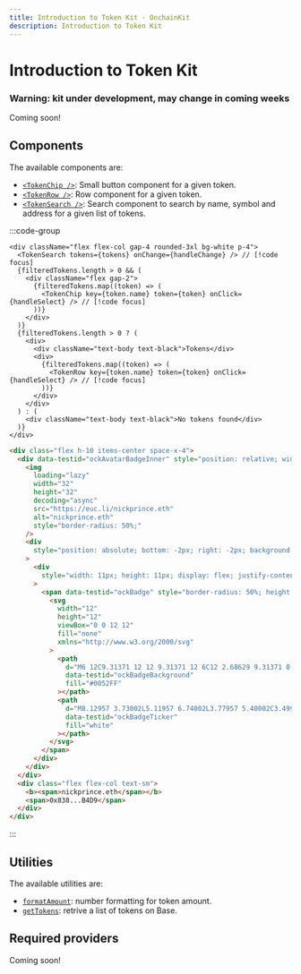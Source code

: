```yaml
---
title: Introduction to Token Kit · OnchainKit
description: Introduction to Token Kit
---
```



# Introduction to Token Kit

### Warning: kit under development, may change in coming weeks

Coming soon!

## Components

The available components are:

- [`<TokenChip />`](/token/token-chip): Small button component for a given token.
- [`<TokenRow />`](/token/token-row): Row component for a given token.
- [`<TokenSearch />`](/token/token-search): Search component to search by name, symbol and address for a given list of tokens.

:::code-group

```tsx [code]
<div className="flex flex-col gap-4 rounded-3xl bg-white p-4">
  <TokenSearch tokens={tokens} onChange={handleChange} /> // [!code focus]
  {filteredTokens.length > 0 && (
    <div className="flex gap-2">
      {filteredTokens.map((token) => (
        <TokenChip key={token.name} token={token} onClick={handleSelect} /> // [!code focus]
      ))}
    </div>
  )}
  {filteredTokens.length > 0 ? (
    <div>
      <div className="text-body text-black">Tokens</div>
      <div>
        {filteredTokens.map((token) => (
          <TokenRow key={token.name} token={token} onClick={handleSelect} /> // [!code focus]
        ))}
      </div>
    </div>
  ) : (
    <div className="text-body text-black">No tokens found</div>
  )}
</div>
```

```html [return html]
<div class="flex h-10 items-center space-x-4">
  <div data-testid="ockAvatarBadgeInner" style="position: relative; width: 32px; height: 32px;">
    <img
      loading="lazy"
      width="32"
      height="32"
      decoding="async"
      src="https://euc.li/nickprince.eth"
      alt="nickprince.eth"
      style="border-radius: 50%;"
    />
    <div
      style="position: absolute; bottom: -2px; right: -2px; background: transparent; display: flex; justify-content: center; align-items: center; width: 15px; height: 15px; border-radius: 9999px;"
    >
      <div
        style="width: 11px; height: 11px; display: flex; justify-content: center; align-items: center;"
      >
        <span data-testid="ockBadge" style="border-radius: 50%; height: 12px; width: 12px;">
          <svg
            width="12"
            height="12"
            viewBox="0 0 12 12"
            fill="none"
            xmlns="http://www.w3.org/2000/svg"
          >
            <path
              d="M6 12C9.31371 12 12 9.31371 12 6C12 2.68629 9.31371 0 6 0C2.68629 0 0 2.68629 0 6C0 9.31371 2.68629 12 6 12Z"
              data-testid="ockBadgeBackground"
              fill="#0052FF"
            ></path>
            <path
              d="M8.12957 3.73002L5.11957 6.74002L3.77957 5.40002C3.49957 5.12002 3.04957 5.12002 2.76957 5.40002C2.48957 5.68002 2.48957 6.13002 2.76957 6.41002L4.10957 7.75002L4.59957 8.24002C4.90957 8.55002 5.41957 8.55002 5.72957 8.24002L9.17957 4.79002C9.45957 4.51002 9.45957 4.06002 9.17957 3.78002L9.12957 3.73002C8.84957 3.45002 8.39957 3.45002 8.11957 3.73002H8.12957Z"
              data-testid="ockBadgeTicker"
              fill="white"
            ></path>
          </svg>
        </span>
      </div>
    </div>
  </div>
  <div class="flex flex-col text-sm">
    <b><span>nickprince.eth</span></b>
    <span>0x838...B4D9</span>
  </div>
</div>
```

:::

<App>
  <TokenSelector />
</App>

## Utilities

The available utilities are:

- [`formatAmount`](/token/format-amount): number formatting for token amount.
- [`getTokens`](/token/get-tokens): retrive a list of tokens on Base.

## Required providers

Coming soon!
